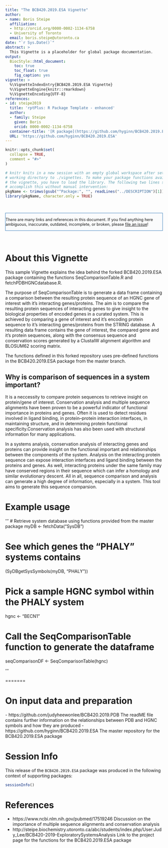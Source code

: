 ```yaml
---
title: "The BCB420.2019.ESA Vignette"
author:
- name: Boris Steipe
  affiliation: 
  - http://orcid.org/0000-0002-1134-6758
  - University of Toronto
  email: boris.steipe@utoronto.ca
date: "`r Sys.Date()`"
abstract: >
  This Vignette is a placeholder for global package documentation.
output:
  BiocStyle::html_document:
    toc: true
    toc_float: true
    fig_caption: yes
vignette: >
  %\VignetteIndexEntry{BCB420.2019.ESA Vignette}
  %\VignetteEngine{knitr::rmarkdown}
  %\VignetteEncoding{UTF-8}
references:
- id: steipe2019
  title: 'rptPlus: R Package Template - enhanced'
  author:
  - family: Steipe
    given: Boris
    orcid: 0000-0002-1134-6758
  container-title: '[R package](https://github.com/hyginn/BCB420.2019.ESA)'
  URL: 'https://github.com/hyginn/BCB420.2019.ESA'
---
```


<!--- this inline style supports diff-like highlighting -->
<style>
  .add {
    color: #22863a;
    background-color: #f0fff4;
  }
  .del {
    color: #b31d28;
    background-color: #ffeef0;
  }
</style>


```r
knitr::opts_chunk$set(
  collapse = TRUE,
  comment = "#>"
)

# knitr knits in a new session with an empty global workspace after setting its
# working directory to ./vignettes. To make your package functions available in
# the vignette, you have to load the library. The following two lines should
# accomplish this without manual intervention:
pkgName <- trimws(gsub("^Package:", "", readLines("../DESCRIPTION")[1]))
library(pkgName, character.only = TRUE)

```

&nbsp;

<div style="font-size:90%;border:solid 1px #337ab7;background-color:#FAFBFC;margin-right:0px;">
There are many links and references in this document. If you find anything here
ambiguous, inaccurate, outdated, incomplete, or broken, please
[file an issue](https://github.com/hyginn/BCB420.2019.ESA/issues)!
</div>

&nbsp;

# About this Vignette

This sample Vignette explains the idea behind the forked BCB420.2019.ESA package containing the functions SeqComparisonTable.R and fetchPDBHGNCdatabase.R.

The purpose of SeqComparisonTable is to generate a data frame containing a comparison between the resulting protein sequence of an HGNC gene of interest with it's interacting genes/proteins. The aim is to compare the resulting protein sequences of interacting genes to give insight to the biological properties of encoded genes in a curated system. This is achieved by comparing a gene of interest and it's encoding protein sequence to it's interacting genes/proteins from the STRING database. A resulting data frame contains the gene of interest, the compared gene and it's protein sequences, along with the consensus sequence and conservation scores generated by a ClustalW alignment algorithm and BLOSUM62 scoring matrix. 

The functions defined in this forked repository uses pre-defined functions in the BCB420.2019.ESA package from the master branch. 

## Why is comparison of sequences in a system important? 

It is a neccessity to compare protein sequences to retrieve insight on protein/gene of interest. Conservation analysis and multiple sequence alignments have been proven to be a powerful indicator of functional importance in proteins and genes. Often it is used to detect residues involved in ligand binding, in protein–protein interaction interfaces, in maintaining structure, and in determining protein functional specificity.Conservation analysis has also been used with structural information for many applications. 

In a systems analysis, conservation analysis of interacting genes and proteins can provide insight on the functional important and relationships between the components of the system. Analysis on the interacting protein sequence can expose interaction interfaces and ligand binding between the proteins and genes. As well, interacting proteins under the same family may have conserved regions in their sequence which can infer a homology and similar evolutionary descent. All in all, sequence comparison and analysis can generate a high degree of information, especially in a system. This tool aims to generate this sequence comparsion.

# Example usage

'''
# Retrieve system database using functions provided from the master package
myDB <- fetchData("SysDB")

# See which genes the "PHALY" systems contains
(SyDBgetSysSymbols(myDB, "PHALY"))

# Pick a sample HGNC symbol within the PHALY system
hgnc <- "BECN1"

# Call the SeqComparisonTable function to generate the dataframe
seqComparisonDF <- SeqComparisonTable(hgnc)

'''

=======


# On input data and preparation
<a name="a1"></a>
- https://github.com/judyheewonlee/BCB420.2019.PDB The readME file contains further information on the relationships between PDB and HGNC symbols and how they are produced
- https://github.com/hyginn/BCB420.2019.ESA The master repository for the BCB420.2019.ESA package

# Session Info

This release of the `BCB420.2019.ESA` package was produced in the following context of supporting packages:

```r
sessionInfo()
```

<!-- the bibliography appears at the end of the page -->
# References
- https://www.ncbi.nlm.nih.gov/pubmed/17519246 Discussion on the importance of multiple sequence alignments and conservation analysis
- http://steipe.biochemistry.utoronto.ca/abc/students/index.php/User:Judy_Lee/BCB420-2019-ExploratorySystemsAnalysis Link to the project page for the functions for the BCB420.2019.ESA package


<!-- End -->
